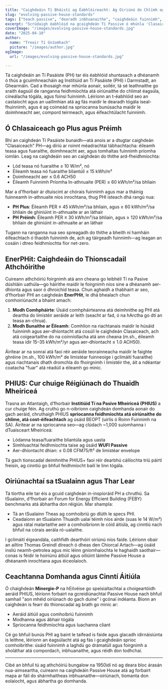 ```yaml
---
title: "Caighdeáin Tí Bháistí ag Éabhlóireacht: Ag Oiriúnú do Chlímh agus do Chás"
slug: "evolving-passive-house-standards"
tags: ["teach passive", "dearadh inbhuanaithe", "caighdeáin fuinnimh", "athchóirithe"]
excerpt: "Scrúdaigh éabhlóid na gcaighdeán Tí Passive ó mhúnla 'Clasaiceach' bunaidh go dtí deimhnithe atá oiriúnach don aeráid cosúil le PHIUS agus EnerPHit, ag léiriú gá atá ag fás le haghaidh solúbthachta agus infheidhmithe domhanda."
coverImage: "/images/evolving-passive-house-standards.jpg"
date: "2025-04-10"
author:
  name: "Treoir Tí Gníomhach"
  picture: "/images/author.jpg"
ogImage:
  url: "/images/evolving-passive-house-standards.jpg"

---
```

Tá caighdeáin an Tí Pasáiste (PH) tar éis éabhlóid shuntasach a dhéanamh ó thús a gcuimhneacháin ag Institiúid an Tí Pasáiste (PHI) i Darmstadt, an Ghearmáin. Cad a thosaigh mar mhúnla aonair, soiléir, tá sé leathnaithe go sraith éagsúil de ranganna feidhmíochta atá oiriúnaithe do chlimat éagsúla, cineálacha tógála, agus foinsí fuinnimh. Léiríonn an t-éabhlóid seo an castaíocht agus an uaillmhian atá ag fás maidir le dearadh tógála íseal-fhuinnimh, agus é ag coimeád na spriocanna bunúsacha maidir le doimhneacht aer, compord teirmeach, agus éifeachtúlacht fuinnimh.

## Ó Chlasaiceach go Plus agus Préimh

Bhí an caighdeán Tí Pasáiste bunaidh—atá anois ar a dtugtar caighdeán "Clasaiceach" PH—ag díriú ar roinnt méadrachtaí tábhachtacha: éileamh teasa agus fuaraithe, doimhneacht aer, agus tomhaltas fuinnimh príomha iomlán. Leag na caighdeáin seo an caighdeán do thithe ard-fheidhmíochta:

- Lód teasa nó fuaraithe ≤ 10 W/m², nó
- Éileamh teasa nó fuaraithe bliantúil ≤ 15 kWh/m²
- Doimhneacht aer ≤ 0.6 ACH50
- Éileamh Fuinnimh Príomha In-athnuaite (PER) ≤ 60 kWh/m²/sa bhliain

Mar a d'fhorbair ár dtuiscint ar chórais fuinnimh agus mar a tháinig fuinneamh in-athnuaite níos inrochtana, thug PHI isteach dhá rangú nua:

- **PH Plus**: Éileamh PER ≤ 45 kWh/m²/sa bhliain, agus ≥ 60 kWh/m²/sa bhliain de ghiniúint in-athnuaite ar an láthair
- **PH Préimh**: Éileamh PER ≤ 30 kWh/m²/sa bhliain, agus ≥ 120 kWh/m²/sa bhliain de ghiniúint in-athnuaite ar an láthair

Tugann na ranganna nua seo spreagadh do thithe a bheith ní hamháin éifeachtach ó thaobh fuinnimh de, ach ag táirgeadh fuinnimh—ag leagan an cosáin i dtreo feidhmíochta fíor net-zero.
## EnerPHit: Caighdeáin do Thionscadail Athchóirithe

Cuireann athchóiriú foirgnimh atá ann cheana go leibhéil Tí na Pasive dúshláin uathúla—go háirithe maidir le foirgnimh níos sine a dhéanamh aer-dhíonta agus saor ó dhroichid teasa. Chun aghaidh a thabhairt ar seo, d’fhorbair PHI an caighdeán **EnerPHit**, le dhá bhealach chun comhoiriúnacht a bhaint amach:

1. **Modh Comhpháirte**: Úsáid comhpháirteanna atá deimhnithe ag PHI atá deartha do limistéir aeráide ar leith (seacht ar fad, ó na hArctha go dtí an teasa an-chrua).
2. **Modh Bunaithe ar Éileamh**: Comhlíon na riachtanais maidir le húsáid fuinnimh agus aer-dhíontacht atá cosúil le caighdeán Clasaiceach, ach atá coigeartaithe do na coinníollacha atá ann cheana (m.sh., éileamh teasa idir 15–35 kWh/m²/yr agus aer-dhíontacht ≤ 1.0 ACH50).

Áirítear ar na sonraí atá faoi réir aeráide teorainneacha maidir le faighte ghréine (m.sh., 100 kWh/m² de limistéar fuinneoige i gclimáití fuaraithe) agus riachtanais dhath dromchla do fhoirgnimh i limistéir the, áit a ndéantar coatacha "fuar" atá réadúil a éileamh go minic.

## PHIUS: Cur chuige Réigiúnach do Thuaidh Mheiriceá

Trasna an Atlantaigh, d’fhorbair **Institiúid Tí na Pasive Mheiriceá (PHIUS)** a cur chuige féin. Ag cruthú go n-oibríonn caighdeán domhanda aonair do gach aeráid, chruthaigh PHIUS **spriocanna feidhmíochta atá oiriúnaithe do chlíme, atá cost-éifeachtach** ag úsáid BEOPT (uirlis ó Roinn Fuinnimh na SA). Áirítear ar na spriocanna seo—ag clúdach ~1,000 suíomhanna i dTuaisceart Mheiriceá:

- Lódanna teasa/fuaraithe bliantúla agus uasta
- Simhluachtaí feidhmíochta taise ag úsáid **WUFI Passive**
- Aer-dhíontacht dhian: ≤ 0.08 CFM75/ft² de limistéar envelope

Tá gach tionscadal deimhnithe PHIUS+ faoi réir dearbhú cáilíochta tríú páirtí freisin, ag cinntiú go bhfuil feidhmíocht bailí le linn tógála.
## Oiriúnachtaí sa tSualainn agus Thar Lear

Tá tíortha eile tar éis a gcuid caighdeán in-inspioráid PH a chruthú. Sa tSualainn, d’fhorbair an Forum for Energy Efficient Building (FEBY) benchmarks atá ábhartha don réigiún. Mar shampla:

- Tá an tSualainn Theas ag comhoibriú go dlúth le specs PHI.
- Ceadaíonn an tSualainn Thuaidh ualaí téimh níos airde (suas le 14 W/m²) agus rátaí malartaithe aeir a comhoibríonn le cóid áitiúla, ag cinntiú nach bhfuil na córais aerála ró-ualaithe.

I gclimáití éigeandála, caithfidh dearthóirí oiriúnú níos faide. Léiríonn obair an ailtire Thomas Greindl díreach ó dheas den Chiorcal Artach—ag úsáid insliú neamh-petrolea agus mic léinn gníomhaíochta le haghaidh saothair—conas is féidir le hoiriúnú áitiúil agus oiliúint láimhe Passive House a dhéanamh inrochtana agus éiceolaíoch.

## Ceachtanna Domhanda agus Cinntí Áitiúla

Ó chaighdeán **Minergie-P** na hEilvéise go speisialtachtaí a choigeartóidh aeráid PHIUS, léiríonn forbairt na gcreidiúnachtaí Passive House nach bhfuil samhail "aon mhéid oiriúnach do gach duine" i gcónaí indéanta. Bíonn an caighdeán is fearr do thionscadal ag brath go minic ar:

- Aeráid áitiúil agus comhoibriú fuinnimh
- Modhanna agus ábhair tógála
- Spriocanna feidhmíochta agus luachanna cliant

Cé go bhfuil bunús PHI ag baint le taifead is faide agus glacadh idirnáisiúnta is leithne, léiríonn an éagsúlacht atá ag fás i gcaighdeáin sprioc comhoibrithe: úsáid fuinnimh a laghdú go drámatúil agus foirgnimh a sholáthar atá compordach, inbhuanaithe, agus réidh don todhchaí.

---

Cibé an bhfuil tú ag athchóiriú bungalow na 1950idí nó ag deara bloc árasán nua-aimseartha, cuireann na caighdeáin Passive House atá ag forbairt mapa ar fáil do shármhaitheas inbhuanaithe—oiriúnach, tiomanta don eolaíocht, agus ábhartha go domhanda.

